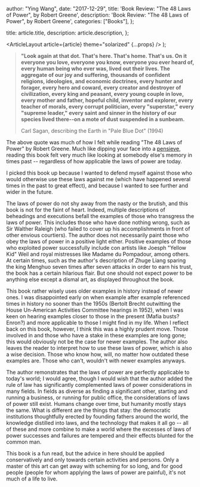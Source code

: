 
  author: "Ying Wang",
  date: "2017-12-29",
  title: 'Book Review: "The 48 Laws of Power", by Robert Greene',
  description: 'Book Review: "The 48 Laws of Power", by Robert Greene',
  categories: ["Books"],
};

  title: article.title,
  description: article.description,
};

  <ArticleLayout article={article} theme="solarized" {...props} />
);

> **"Look again at that dot. That's here. That's home. That's us. On it everyone you love, everyone you know, everyone you ever heard of, every human being who ever was, lived out their lives. The aggregate of our joy and suffering, thousands of confident religions, ideologies, and economic doctrines, every hunter and forager, every hero and coward, every creator and destroyer of civilization, every king and peasant, every young couple in love, every mother and father, hopeful child, inventor and explorer, every teacher of morals, every corrupt politician, every "superstar," every "supreme leader," every saint and sinner in the history of our species lived there--on a mote of dust suspended in a sunbeam.**
>
> Carl Sagan, describing the Earth in "Pale Blue Dot" (1994)

The above quote was much of how I felt while reading "The 48 Laws of Power" by Robert Greene. Much like dipping your face into a [pensieve](http://harrypotter.wikia.com/wiki/Pensieve), reading this book felt very much like looking at somebody else's memory in times past -- regardless of how applicable the laws of power are today.

I picked this book up because I wanted to defend myself against those who would otherwise use these laws against me (which have happened several times in the past to great effect), and because I wanted to see further and wider in the future.

The laws of power do not shy away from the nasty or the brutish, and this book is not for the faint of heart. Indeed, multiple descriptions of beheadings and executions befall the examples of those who transgress the laws of power. This includes those who have done nothing wrong, such as Sir Walther Raleigh (who failed to cover up his accomplishments in front of other envious courtiers). The author does not necessarily paint those who obey the laws of power in a positive light either. Positive examples of those who exploited power successfully include con artists like Joesph "Yellow Kid" Weil and royal mistresses like Madame du Pompadour, among others. At certain times, such as the author's description of Zhuge Liang sparing the king Menghuo seven times after seven attacks in order to earn his trust, the book has a certain hilarious flair. But one should not expect power to be anything else except a dismal art, as displayed throughout the book.

This book rather wisely uses older examples in history instead of newer ones. I was disappointed early on when example after example referenced times in history no sooner than the 1950s (Bertolt Brecht outwitting the House Un-American Activities Committee hearings in 1952), when I was keen on hearing examples closer to those in the present (Mafia busts? Enron?) and more applicable to those I might find in my life. When I reflect back on this book, however, I think this was a highly prudent move. Those involved in and those who have a stake in these examples are long gone; this would obviously not be the case for newer examples. The author also leaves the reader to interpret how to use these laws of power, which is also a wise decision. Those who know how, will, no matter how outdated these examples are. Those who can't, wouldn't with newer examples anyways.

The author remonstrates that the laws of power are perfectly applicable to today's world; I would agree, though I would wish that the author added the rule of law has significantly complemented laws of power considerations in many fields. In fields as diverse as finding a significant other, starting and running a business, or running for public office, the considerations of laws of power still exist. Humans change over time, but humanity mostly stays the same. What is different are the things that stay: the democratic institutions thoughtfully erected by founding fathers around the world, the knowledge distilled into laws, and the technology that makes it all go -- all of these and more combine to make a world where the excesses of laws of power successes and failures are tempered and their effects blunted for the common man.

This book is a fun read, but the advice in here should be applied conservatively and only towards certain activities and persons. Only a master of this art can get away with scheming for so long, and for good people (people for whom applying the laws of power are painful), it's not much of a life to live.
